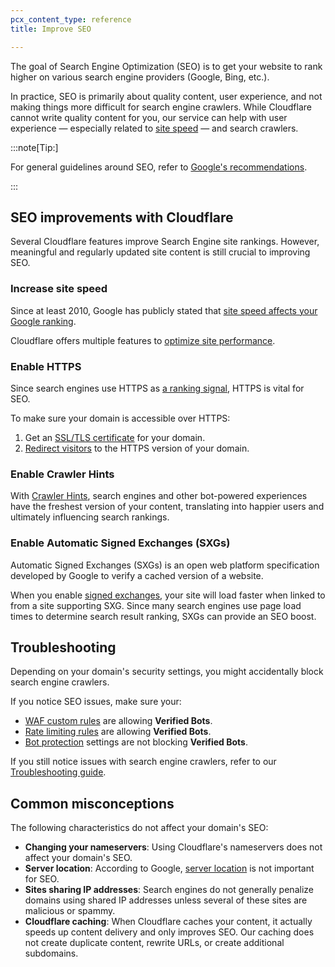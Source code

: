 ```yaml
---
pcx_content_type: reference
title: Improve SEO

---
```


The goal of Search Engine Optimization (SEO) is to get your website to rank higher on various search engine providers (Google, Bing, etc.).

In practice, SEO is primarily about quality content, user experience, and not making things more difficult for search engine crawlers. While Cloudflare cannot write quality content for you, our service can help with user experience — especially related to [site speed](https://www.cloudflare.com/learning/performance/how-website-speed-boosts-seo/) — and search crawlers.

:::note[Tip:]


For general guidelines around SEO, refer to [Google's recommendations](https://developers.google.com/search/docs/advanced/guidelines/overview).


:::

## SEO improvements with Cloudflare

Several Cloudflare features improve Search Engine site rankings. However, meaningful and regularly updated site content is still crucial to improving SEO.

### Increase site speed

Since at least 2010, Google has publicly stated that [site speed affects your Google ranking](https://webmasters.googleblog.com/2010/04/using-site-speed-in-web-search-ranking.html).

Cloudflare offers multiple features to [optimize site performance](/speed/).

### Enable HTTPS

Since search engines use HTTPS as [a ranking signal](https://webmasters.googleblog.com/2014/08/https-as-ranking-signal.html), HTTPS is vital for SEO.

To make sure your domain is accessible over HTTPS:

1. Get an [SSL/TLS certificate](/ssl/get-started/) for your domain.
2. [Redirect visitors](/ssl/edge-certificates/encrypt-visitor-traffic/) to the HTTPS version of your domain.

### Enable Crawler Hints

With [Crawler Hints](/cache/advanced-configuration/crawler-hints/), search engines and other bot-powered experiences have the freshest version of your content, translating into happier users and ultimately influencing search rankings.

### Enable Automatic Signed Exchanges (SXGs)

Automatic Signed Exchanges (SXGs) is an open web platform specification developed by Google to verify a cached version of a website.

When you enable [signed exchanges](/speed/optimization/other/signed-exchanges/), your site will load faster when linked to from a site supporting SXG. Since many search engines use page load times to determine search result ranking, SXGs can provide an SEO boost.

## Troubleshooting

Depending on your domain's security settings, you might accidentally block search engine crawlers.

If you notice SEO issues, make sure your:

* [WAF custom rules](/waf/troubleshooting/faq/#caution-about-potentially-blocking-bots) are allowing **Verified Bots**.
* [Rate limiting rules](/waf/rate-limiting-rules/) are allowing **Verified Bots**.
* [Bot protection](/bots/concepts/bot/#verified-bots) settings are not blocking **Verified Bots**.

If you still notice issues with search engine crawlers, refer to our [Troubleshooting guide](/support/troubleshooting/general-troubleshooting/troubleshooting-crawl-errors/).

## Common misconceptions

The following characteristics do not affect your domain's SEO:

* **Changing your nameservers**: Using Cloudflare's nameservers does not affect your domain's SEO.
* **Server location**: According to Google, [server location](http://www.seroundtable.com/seo-geo-location-server-google-17468.html) is not important for SEO.
* **Sites sharing IP addresses**: Search engines do not generally penalize domains using shared IP addresses unless several of these sites are malicious or spammy.
* **Cloudflare caching**: When Cloudflare caches your content, it actually speeds up content delivery and only improves SEO. Our caching does not create duplicate content, rewrite URLs, or create additional subdomains.
